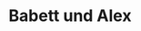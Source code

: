 ---
title: Babett und Alex
date:
image: /images/hochzeitsblog/trauung/babett-alex08.jpg
width: 2000
height: 1333
category: Trauung
couple_category: Babett und Alex
weight: 3068
---